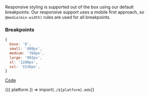 
Responsive styling is supported out of the box using our default breakpoints. Our responsive support uses a mobile first approach, so `@media(min-width)` rules
are used for all breakpoints.

### Breakpoints

```js
{
  base: '0',
  small: '480px',
  medium: '768px',
  large: '992px',
  xl: '1280px',
  xxl: '1536px',
}
```

[Code](https://github.com/aws-amplify/amplify-ui/blob/main/packages/ui/src/theme/breakpoints.ts)

<Fragment>{({ platform }) => import(`./${platform}.mdx`)}</Fragment>
